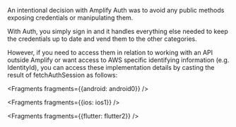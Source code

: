 An intentional decision with Amplify Auth was to avoid any public methods exposing credentials or manipulating them.  

With Auth, you simply sign in and it handles everything else needed to keep the credentials up to date and vend them to the other categories.  

However, if you need to access them in relation to working with an API outside Amplify or want access to AWS specific identifying information (e.g. IdentityId), you can access these implementation details by casting the result of fetchAuthSession as follows:


<Fragments fragments={{android: android0}} />


<Fragments fragments={{ios: ios1}} />


<Fragments fragments={{flutter: flutter2}} />
